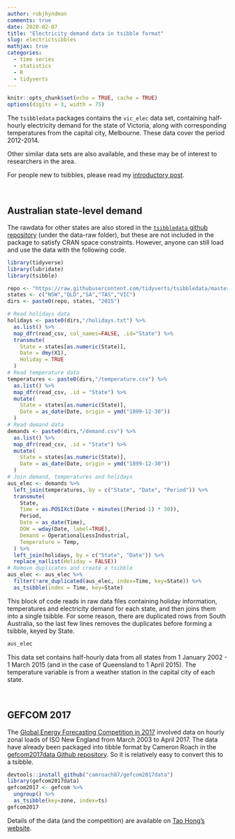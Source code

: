 ```yaml
---
author: robjhyndman
comments: true
date: 2020-02-07
title: "Electricity demand data in tsibble format"
slug: electrictsibbles
mathjax: true
categories:
  - time series
  - statistics
  - R
  - tidyverts
---
```


```r
knitr::opts_chunk$set(echo = TRUE, cache = TRUE)
options(digits = 3, width = 75)
```

The `tsibbledata` packages contains the `vic_elec` data set, containing half-hourly electricity demand for the state of Victoria, along with corresponding temperatures from the capital city, Melbourne. These data cover the period 2012-2014.

Other similar data sets are also available, and these may be of interest to researchers in the area.

For people new to tsibbles, please read my [introductory post](https://robjhyndman.com/hyndsight/tsibbles/).

&nbsp;

## Australian state-level demand

The rawdata for other states are also stored in the [`tsibbledata` github repository](https://github.com/tidyverts/tsibbledata/) (under the data-raw folder), but these are not included in the package to satisfy CRAN space constraints. However, anyone can still load and use the data with the following code.

```r
library(tidyverse)
library(lubridate)
library(tsibble)
```

```r
repo <- "https://raw.githubusercontent.com/tidyverts/tsibbledata/master/data-raw/vic_elec/"
states <- c("NSW","QLD","SA","TAS","VIC")
dirs <- paste0(repo, states, "2015")

# Read holidays data
holidays <- paste0(dirs,"/holidays.txt") %>%
  as.list() %>%
  map_dfr(read_csv, col_names=FALSE, .id="State") %>%
  transmute(
    State = states[as.numeric(State)],
    Date = dmy(X1), 
    Holiday = TRUE
  )
# Read temperature data
temperatures <- paste0(dirs,"/temperature.csv") %>%
  as.list() %>%
  map_dfr(read_csv, .id = "State") %>%
  mutate(
    State = states[as.numeric(State)],
    Date = as_date(Date, origin = ymd("1899-12-30"))
  )
# Read demand data
demands <- paste0(dirs,"/demand.csv") %>%
  as.list() %>%
  map_dfr(read_csv, .id = "State") %>%
  mutate(
    State = states[as.numeric(State)],
    Date = as_date(Date, origin = ymd("1899-12-30"))
  )
# Join demand, temperatures and holidays
aus_elec <- demands %>%
  left_join(temperatures, by = c("State", "Date", "Period")) %>%
  transmute(
    State,
    Time = as.POSIXct(Date + minutes((Period-1) * 30)),
    Period,
    Date = as_date(Time),
    DOW = wday(Date, label=TRUE),
    Demand = OperationalLessIndustrial, 
    Temperature = Temp,
  ) %>%
  left_join(holidays, by = c("State", "Date")) %>%
  replace_na(list(Holiday = FALSE))
# Remove duplicates and create a tsibble
aus_elec <- aus_elec %>%
  filter(!are_duplicated(aus_elec, index=Time, key=State)) %>%
  as_tsibble(index = Time, key=State)
```

This block of code reads in raw data files containing holiday information, temperatures and electricity demand for each state, and then joins them into a single tsibble. For some reason, there are duplicated rows from South Australia, so the last few lines removes the duplicates before forming a tsibble, keyed by State.

```r
aus_elec
```

This data set contains half-hourly data from all states from 1 January 2002 - 1 March 2015 (and in the case of Queensland to 1 April 2015). The temperature variable is from a weather station in the capital city of each state.

&nbsp;

## GEFCOM 2017

The [Global Energy Forecasting Competition in 2017](http://www.drhongtao.com/gefcom/2017) involved data on hourly zonal loads of ISO New England from March 2003 to April 2017. The data have already been packaged into tibble format by Cameron Roach in the [gefcom2017data Github repository](https://github.com/camroach87/gefcom2017data). So it is relatively easy to convert this to a tsibble.

```r
devtools::install_github("camroach87/gefcom2017data")
library(gefcom2017data)
gefcom2017 <- gefcom %>% 
  ungroup() %>%
  as_tsibble(key=zone, index=ts)
gefcom2017
```

Details of the data (and the competition) are available on [Tao Hong's website](http://blog.drhongtao.com/2016/10/gefcom2017-hierarchical-probabilistic-load-forecasting.html).